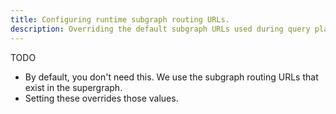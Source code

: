 ```yaml
---
title: Configuring runtime subgraph routing URLs.
description: Overriding the default subgraph URLs used during query plan execution.
---
```



TODO

- By default, you don't need this.  We use the subgraph routing URLs that exist in the supergraph.
- Setting these overrides those values.